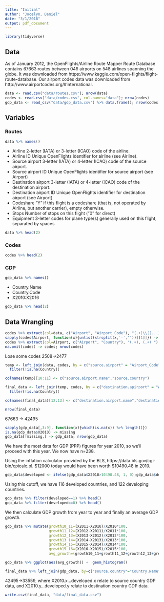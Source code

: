 ```yaml
---
title: "Initial"
author: "Jocelyn, Daniel"
date: "3/1/2018"
output: pdf_document
---
```


```r
library(tidyverse)
```

## Data

As of January 2012, the OpenFlights/Airline Route Mapper Route Database contains 67663 routes between 049 airports on 548 airlines spanning the globe. It was downloaded from https://www.kaggle.com/open-flights/flight-route-database. Our airport codes data was downloaded from http://www.airportcodes.org/#international. 

```r
data <- read.csv("data/routes.csv"); nrow(data)
codes <- read.csv("data/codes.csv", col.names="data"); nrow(codes)
gdp_data <- read_csv("data/gdp_data.csv") %>% data.frame(); nrow(codes)
```

## Variables

### Routes

```r
data %>% names()
```

- Airline 2-letter (IATA) or 3-letter (ICAO) code of the airline.
- Airline ID Unique OpenFlights identifier for airline (see Airline).
- Source airport 3-letter (IATA) or 4-letter (ICAO) code of the source airport.
- Source airport ID Unique OpenFlights identifier for source airport (see Airport)
- Destination airport 3-letter (IATA) or 4-letter (ICAO) code of the destination airport.
- Destination airport ID Unique OpenFlights identifier for destination airport (see Airport)
- Codeshare "Y" if this flight is a codeshare (that is, not operated by Airline, but another carrier), empty otherwise.
- Stops Number of stops on this flight ("0" for direct)
- Equipment 3-letter codes for plane type(s) generally used on this flight, separated by spaces

```r
data %>% head(2)
```

### Codes

```r
codes %>% head(2)
```

### GDP

```r
gdp_data %>% names()
```

- Country.Name
- Country.Code
- X2010:X2016

```r
gdp_data %>% head(2)
```


## Data Wrangling

```r
codes %>% extract(col=data, c("Airport", "Airport_Code"), "(.+)\\((...)\\)") -> codes
sapply(codes$Airport, function(x){unlist(strsplit(x,'-',''))[[1]]}) -> codes$Airport
codes %>% extract(col=Airport, c("Airport", "Country"), "(.+), (.+) ") -> codes
na.omit(codes) -> codes; nrow(codes)
```

Lose some codes 2508->2477

```r
temp <- left_join(data, codes, by = c("source.airport" = "Airport_Code")) %>%
  filter(!is.na(Country))

colnames(temp)[10:11] <- c("source.airport.name","source.country")

final_data <- left_join(temp, codes, by = c("destination.apirport" = "Airport_Code")) %>% 
  filter(!is.na(Country))

colnames(final_data)[12:13] <- c("destination.airport.name","destination.country")

nrow(final_data)
```

67663 -> 42495

```r
sapply(gdp_data[,3:9], function(x){which(is.na(x)) %>% length()})
is.na(gdp_data$X2010) -> missing
gdp_data[!missing,] -> gdp_data; nrow(gdp_data)
```

We have the most data for GDP  (PPP) figures for year 2010, so we'll proceed with this year. We now have n=238.

Using the inflation calculator provided by the BLS, https://data.bls.gov/cgi-bin/cpicalc.pl. \$12000 today would have been worth \$10490.48 in 2010.

```r
gdp_data$developed <- ifelse(gdp_data$X2010>10490.48, 1, 0);gdp_data$developed %>% table()
```

Using this cutoff, we have 116 developed countries, and 122 developing countries.

```r
gdp_data %>% filter(developed==1) %>% head()
gdp_data %>% filter(developed==0) %>% head()
```

We then calculate GDP growth from year to year and finally an average GDP growth.

```r
gdp_data %>% mutate(growth10_11=(X2011-X2010)/X2010*100,
                    growth11_12=(X2012-X2011)/X2011*100,
                    growth12_13=(X2013-X2012)/X2012*100,
                    growth13_14=(X2014-X2013)/X2013*100,
                    growth14_15=(X2015-X2014)/X2014*100,
                    growth15_16=(X2016-X2015)/X2015*100,
                    avg_growth=(growth10_11+growth11_12+growth12_13+growth13_14+growth14_15+growth15_16)/6) -> gdp_data
```

```r
gdp_data %>% ggplot(aes(avg_growth)) +  geom_histogram()
```


```r
final_data %>% left_join(gdp_data, by=c("source.country"="Country.Name")) %>% filter(!is.na(Country.Code)) %>% left_join(gdp_data, by=c("destination.country"="Country.Name")) %>% filter(!is.na(Country.Code.y)) -> final_data; nrow(final_data)
```

42495->33559, where X2010.x...developed.x relate to source country GDP data, and X2010.y...developed.y relate to destination country GDP data.




```r
write.csv(final_data, "data/final_data.csv")
```


